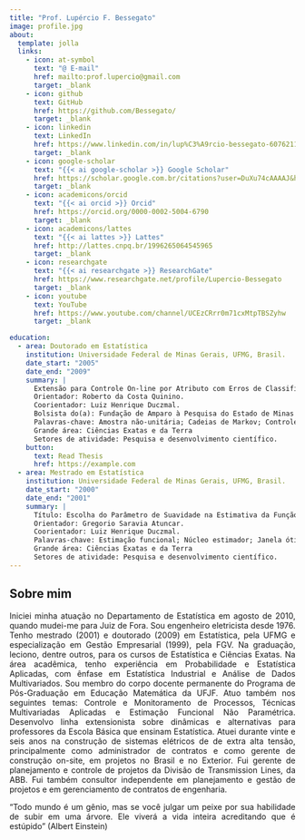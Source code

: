 ```yaml
---
title: "Prof. Lupércio F. Bessegato"
image: profile.jpg
about:
  template: jolla
  links:
    - icon: at-symbol
      text: "@ E-mail"
      href: mailto:prof.lupercio@gmail.com
      target: _blank
    - icon: github
      text: GitHub
      href: https://github.com/Bessegato/
      target: _blank
    - icon: linkedin
      text: LinkedIn
      href: https://www.linkedin.com/in/lup%C3%A9rcio-bessegato-60762110/
      target: _blank
    - icon: google-scholar
      text: "{{< ai google-scholar >}} Google Scholar"
      href: https://scholar.google.com.br/citations?user=DuXu74cAAAAJ&hl=pt-BR
      target: _blank
    - icon: academicons/orcid
      text: "{{< ai orcid >}} Orcid"
      href: https://orcid.org/0000-0002-5004-6790
      target: _blank
    - icon: academicons/lattes
      text: "{{< ai lattes >}} Lattes"
      href: http://lattes.cnpq.br/1996265064545965
      target: _blank
    - icon: researchgate
      text: "{{< ai researchgate >}} ResearchGate"
      href: https://www.researchgate.net/profile/Lupercio-Bessegato
      target: _blank
    - icon: youtube
      text: YouTube
      href: https://www.youtube.com/channel/UCEzCRrr0m71cxMtpTBSZyhw
      target: _blank

education:
  - area: Doutorado em Estatística
    institution: Universidade Federal de Minas Gerais, UFMG, Brasil.
    date_start: "2005"
    date_end: "2009"
    summary: |
      Extensão para Controle On-line por Atributo com Erros de Classificação: Intervalo de Inspeção Variável, Amostragem Não-unitária, Horizonte Finito e Infinito , Ano de obtenção: 2009.
      Orientador: Roberto da Costa Quinino.
      Coorientador: Luiz Henrique Duczmal.
      Bolsista do(a): Fundação de Amparo à Pesquisa do Estado de Minas Gerais, FAPEMIG, Brasil.
      Palavras-chave: Amostra não-unitária; Cadeias de Markov; Controle on-line por atributo; Erros de classificação; Intervalo de inspeção variável; Planejamento econômico.
      Grande área: Ciências Exatas e da Terra
      Setores de atividade: Pesquisa e desenvolvimento científico.
    button:
      text: Read Thesis
      href: https://example.com
  - area: Mestrado em Estatística
    institution: Universidade Federal de Minas Gerais, UFMG, Brasil.
    date_start: "2000"
    date_end: "2001"
    summary: |
      Título: Escolha do Parâmetro de Suavidade na Estimativa da Função de Distribuição , Ano de Obtenção: 2001.
      Orientador: Gregorio Saravia Atuncar.
      Coorientador: Luiz Henrique Duczmal.
      Palavras-chave: Estimação funcional; Núcleo estimador; Janela ótima; Função característica; Método plug-in.
      Grande área: Ciências Exatas e da Terra
      Setores de atividade: Pesquisa e desenvolvimento científico.
---
```


```{=html}
<style>
.justify {
  text-align: justify;
}
</style>
```

## Sobre mim

::: justify
Iniciei minha atuação no Departamento de Estatística em agosto de 2010, quando mudei-me para Juiz de Fora. Sou engenheiro eletricista desde 1976. Tenho mestrado (2001) e doutorado (2009) em Estatística, pela UFMG e especialização em Gestão Empresarial (1999), pela FGV. Na graduação, leciono, dentre outros, para os cursos de Estatística e Ciências Exatas. Na área acadêmica, tenho experiência em Probabilidade e Estatística Aplicadas, com ênfase em Estatística Industrial e Análise de Dados Multivariados. Sou membro do corpo docente permanente do Programa de Pós-Graduação em Educação Matemática da UFJF. Atuo também nos seguintes temas: Controle e Monitoramento de Processos, Técnicas Multivariadas Aplicadas e Estimação Funcional Não Paramétrica. Desenvolvo linha extensionista sobre dinâmicas e alternativas para professores da Escola Básica que ensinam Estatística. Atuei durante vinte e seis anos na construção de sistemas elétricos de de extra alta tensão, principalmente como administrador de contratos e como gerente de construção on-site, em projetos no Brasil e no Exterior. Fui gerente de planejamento e controle de projetos da Divisão de Transmission Lines, da ABB. Fui também consultor independente em planejamento e gestão de projetos e em gerenciamento de contratos de engenharia.

“Todo mundo é um gênio, mas se você julgar um peixe por sua habilidade de subir em uma árvore. Ele viverá a vida inteira acreditando que é estúpido” (Albert Einstein)
:::
